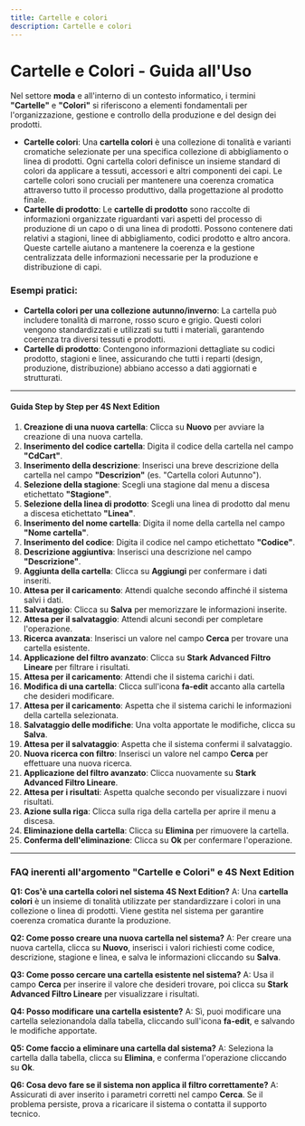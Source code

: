 ```yaml
---
title: Cartelle e colori
description: Cartelle e colori
---
```


# Cartelle e Colori - Guida all'Uso

Nel settore **moda** e all'interno di un contesto informatico, i termini **"Cartelle"** e **"Colori"** si riferiscono a elementi fondamentali per l'organizzazione, gestione e controllo della produzione e del design dei prodotti.

* **Cartelle colori**: Una **cartella colori** è una collezione di tonalità e varianti cromatiche selezionate per una specifica collezione di abbigliamento o linea di prodotti. Ogni cartella colori definisce un insieme standard di colori da applicare a tessuti, accessori e altri componenti dei capi. Le cartelle colori sono cruciali per mantenere una coerenza cromatica attraverso tutto il processo produttivo, dalla progettazione al prodotto finale.
* **Cartelle di prodotto**: Le **cartelle di prodotto** sono raccolte di informazioni organizzate riguardanti vari aspetti del processo di produzione di un capo o di una linea di prodotti. Possono contenere dati relativi a stagioni, linee di abbigliamento, codici prodotto e altro ancora. Queste cartelle aiutano a mantenere la coerenza e la gestione centralizzata delle informazioni necessarie per la produzione e distribuzione di capi.

### Esempi pratici:

* **Cartella colori per una collezione autunno/inverno**: La cartella può includere tonalità di marrone, rosso scuro e grigio. Questi colori vengono standardizzati e utilizzati su tutti i materiali, garantendo coerenza tra diversi tessuti e prodotti.
* **Cartelle di prodotto**: Contengono informazioni dettagliate su codici prodotto, stagioni e linee, assicurando che tutti i reparti (design, produzione, distribuzione) abbiano accesso a dati aggiornati e strutturati.

***

#### Guida Step by Step per 4S Next Edition

1. **Creazione di una nuova cartella**: Clicca su **Nuovo** per avviare la creazione di una nuova cartella.
2. **Inserimento del codice cartella**: Digita il codice della cartella nel campo **"CdCart"**.
3. **Inserimento della descrizione**: Inserisci una breve descrizione della cartella nel campo **"Descrizion"** (es. "Cartella colori Autunno").
4. **Selezione della stagione**: Scegli una stagione dal menu a discesa etichettato **"Stagione"**.
5. **Selezione della linea di prodotto**: Scegli una linea di prodotto dal menu a discesa etichettato **"Linea"**.
6. **Inserimento del nome cartella**: Digita il nome della cartella nel campo **"Nome cartella"**.
7. **Inserimento del codice**: Digita il codice nel campo etichettato **"Codice"**.
8. **Descrizione aggiuntiva**: Inserisci una descrizione nel campo **"Descrizione"**.
9. **Aggiunta della cartella**: Clicca su **Aggiungi** per confermare i dati inseriti.
10. **Attesa per il caricamento**: Attendi qualche secondo affinché il sistema salvi i dati.
11. **Salvataggio**: Clicca su **Salva** per memorizzare le informazioni inserite.
12. **Attesa per il salvataggio**: Attendi alcuni secondi per completare l'operazione.
13. **Ricerca avanzata**: Inserisci un valore nel campo **Cerca** per trovare una cartella esistente.
14. **Applicazione del filtro avanzato**: Clicca su **Stark Advanced Filtro Lineare** per filtrare i risultati.
15. **Attesa per il caricamento**: Attendi che il sistema carichi i dati.
16. **Modifica di una cartella**: Clicca sull'icona **fa-edit** accanto alla cartella che desideri modificare.
17. **Attesa per il caricamento**: Aspetta che il sistema carichi le informazioni della cartella selezionata.
18. **Salvataggio delle modifiche**: Una volta apportate le modifiche, clicca su **Salva**.
19. **Attesa per il salvataggio**: Aspetta che il sistema confermi il salvataggio.
20. **Nuova ricerca con filtro**: Inserisci un valore nel campo **Cerca** per effettuare una nuova ricerca.
21. **Applicazione del filtro avanzato**: Clicca nuovamente su **Stark Advanced Filtro Lineare**.
22. **Attesa per i risultati**: Aspetta qualche secondo per visualizzare i nuovi risultati.
23. **Azione sulla riga**: Clicca sulla riga della cartella per aprire il menu a discesa.
24. **Eliminazione della cartella**: Clicca su **Elimina** per rimuovere la cartella.
25. **Conferma dell'eliminazione**: Clicca su **Ok** per confermare l'operazione.

***

### FAQ inerenti all'argomento "**Cartelle e Colori"** e 4S Next Edition

**Q1: Cos'è una cartella colori nel sistema 4S Next Edition?**
A: Una **cartella colori** è un insieme di tonalità utilizzate per standardizzare i colori in una collezione o linea di prodotti. Viene gestita nel sistema per garantire coerenza cromatica durante la produzione.

**Q2: Come posso creare una nuova cartella nel sistema?**
A: Per creare una nuova cartella, clicca su **Nuovo**, inserisci i valori richiesti come codice, descrizione, stagione e linea, e salva le informazioni cliccando su **Salva**.

**Q3: Come posso cercare una cartella esistente nel sistema?**
A: Usa il campo **Cerca** per inserire il valore che desideri trovare, poi clicca su **Stark Advanced Filtro Lineare** per visualizzare i risultati.

**Q4: Posso modificare una cartella esistente?**
A: Sì, puoi modificare una cartella selezionandola dalla tabella, cliccando sull'icona **fa-edit**, e salvando le modifiche apportate.

**Q5: Come faccio a eliminare una cartella dal sistema?**
A: Seleziona la cartella dalla tabella, clicca su **Elimina**, e conferma l'operazione cliccando su **Ok**.

**Q6: Cosa devo fare se il sistema non applica il filtro correttamente?**
A: Assicurati di aver inserito i parametri corretti nel campo **Cerca**. Se il problema persiste, prova a ricaricare il sistema o contatta il supporto tecnico.